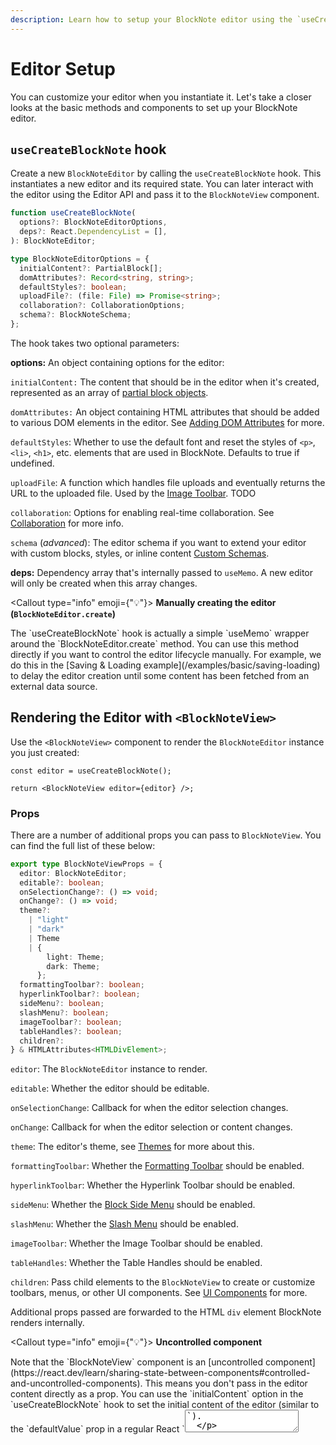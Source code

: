 ```yaml
---
description: Learn how to setup your BlockNote editor using the `useCreateBlockNote` hook and the ``BlockNoteView` component.
---
```



# Editor Setup

You can customize your editor when you instantiate it. Let's take a closer looks at the basic methods and components to set up your BlockNote editor.

## `useCreateBlockNote` hook

Create a new `BlockNoteEditor` by calling the `useCreateBlockNote` hook. This instantiates a new editor and its required state. You can later interact with the editor using the Editor API and pass it to the `BlockNoteView` component.

```ts
function useCreateBlockNote(
  options?: BlockNoteEditorOptions,
  deps?: React.DependencyList = [],
): BlockNoteEditor;

type BlockNoteEditorOptions = {
  initialContent?: PartialBlock[];
  domAttributes?: Record<string, string>;
  defaultStyles?: boolean;
  uploadFile?: (file: File) => Promise<string>;
  collaboration?: CollaborationOptions;
  schema?: BlockNoteSchema;
};
```

The hook takes two optional parameters:

**options:** An object containing options for the editor:

`initialContent:` The content that should be in the editor when it's created, represented as an array of [partial block objects](/docs/manipulating-blocks#partial-blocks).

`domAttributes:` An object containing HTML attributes that should be added to various DOM elements in the editor. See [Adding DOM Attributes](/docs/theming#adding-dom-attributes) for more.

`defaultStyles`: Whether to use the default font and reset the styles of `<p>`, `<li>`, `<h1>`, etc. elements that are used in BlockNote. Defaults to true if undefined.

`uploadFile`: A function which handles file uploads and eventually returns the URL to the uploaded file. Used by the [Image Toolbar](/docs/image-toolbar). TODO

`collaboration`: Options for enabling real-time collaboration. See [Collaboration](/docs/collaboration) for more info.

`schema` (_advanced_): The editor schema if you want to extend your editor with custom blocks, styles, or inline content [Custom Schemas](/docs/custom-schemas).

**deps:** Dependency array that's internally passed to `useMemo`. A new editor will only be created when this array changes.

<Callout type="info" emoji={"💡"}>
  <strong>Manually creating the editor (`BlockNoteEditor.create`)</strong>
  <p>
    The `useCreateBlockNote` hook is actually a simple `useMemo` wrapper around
    the `BlockNoteEditor.create` method. You can use this method directly if you
    want to control the editor lifecycle manually. For example, we do this in
    the [Saving & Loading example](/examples/basic/saving-loading) to delay the
    editor creation until some content has been fetched from an external data
    source.
  </p>
</Callout>

## Rendering the Editor with `<BlockNoteView>`

Use the `<BlockNoteView>` component to render the `BlockNoteEditor` instance you just created:

```tsx
const editor = useCreateBlockNote();

return <BlockNoteView editor={editor} />;
```

### Props

There are a number of additional props you can pass to `BlockNoteView`. You can find the full list of these below:

```typescript
export type BlockNoteViewProps = {
  editor: BlockNoteEditor;
  editable?: boolean;
  onSelectionChange?: () => void;
  onChange?: () => void;
  theme?:
    | "light"
    | "dark"
    | Theme
    | {
        light: Theme;
        dark: Theme;
      };
  formattingToolbar?: boolean;
  hyperlinkToolbar?: boolean;
  sideMenu?: boolean;
  slashMenu?: boolean;
  imageToolbar?: boolean;
  tableHandles?: boolean;
  children?:
} & HTMLAttributes<HTMLDivElement>;
```

`editor`: The `BlockNoteEditor` instance to render.

`editable`: Whether the editor should be editable.

`onSelectionChange`: Callback for when the editor selection changes.

`onChange`: Callback for when the editor selection or content changes.

`theme`: The editor's theme, see [Themes](/docs/styling-theming/themes) for more about this.

`formattingToolbar`: Whether the [Formatting Toolbar](/docs/ui-components/formatting-toolbar) should be enabled.

`hyperlinkToolbar`: Whether the Hyperlink Toolbar should be enabled.

`sideMenu`: Whether the [Block Side Menu](/docs/ui-components/side-menu) should be enabled.

`slashMenu`: Whether the [Slash Menu](/docs/ui-components/suggestion-menus#slash-menu) should be enabled.

`imageToolbar`: Whether the Image Toolbar should be enabled.

`tableHandles`: Whether the Table Handles should be enabled.

`children`: Pass child elements to the `BlockNoteView` to create or customize toolbars, menus, or other UI components. See [UI Components](/docs/ui-components) for more.

Additional props passed are forwarded to the HTML `div` element BlockNote renders internally.

<Callout type="info" emoji={"💡"}>
  <strong>Uncontrolled component</strong>
  <p>
    Note that the `BlockNoteView` component is an [uncontrolled component](https://react.dev/learn/sharing-state-between-components#controlled-and-uncontrolled-components). 
    This means you don't pass in the editor content directly as a prop. You can use the `initialContent` option in the `useCreateBlockNote` hook to set the initial content of the editor (similar to the `defaultValue` prop in a regular React `<textarea>`).
  </p>
  <p>
    BlockNote handles the complexities and performance optimizations of managing editor state internally. You can interact with the editor content using the [Editor API](/docs/editor-api).
  </p>
</Callout>
